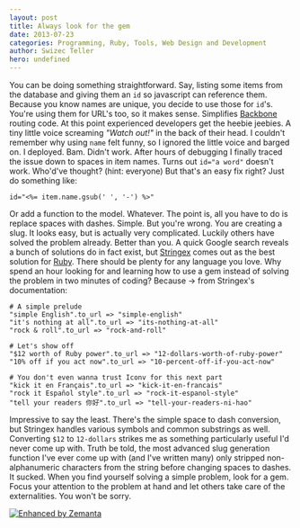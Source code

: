 ```yaml
---
layout: post
title: Always look for the gem
date: 2013-07-23
categories: Programming, Ruby, Tools, Web Design and Development
author: Swizec Teller
hero: undefined
---
```


You can be doing something straightforward. Say, listing some items from the database and giving them an `id` so javascript can reference them. Because you know names are unique, you decide to use those for `id`'s. You're using them for URL's too, so it makes sense. Simplifies [Backbone](http://backbonejs.org/) routing code. At this point experienced developers get the heebie jeebies. A tiny little voice screaming _"Watch out!"_ in the back of their head. I couldn't remember why using `name` felt funny, so I ignored the little voice and barged on. I deployed. Bam. Didn't work. After hours of debugging I finally traced the issue down to spaces in item names. Turns out `id="a word"` doesn't work. Who'd've thought? (hint: everyone) But that's an easy fix right? Just do something like:

    id="<%= item.name.gsub(' ', '-') %>"

Or add a function to the model. Whatever. The point is, all you have to do is replace spaces with dashes. Simple. But you're wrong. You are creating a slug. It looks easy, but is actually very complicated. Luckily others have solved the problem already. Better than you. A quick Google search reveals a bunch of solutions do in fact exist, but [Stringex](https://github.com/rsl/stringex) comes out as the best solution for [Ruby](http://www.ruby-lang.org/ "Ruby (programming language)"). There should be plenty for any language you love. Why spend an hour looking for and learning how to use a gem instead of solving the problem in two minutes of coding? Because -> from Stringex's documentation:

    # A simple prelude
    "simple English".to_url => "simple-english"
    "it's nothing at all".to_url => "its-nothing-at-all"
    "rock & roll".to_url => "rock-and-roll"

    # Let's show off
    "$12 worth of Ruby power".to_url => "12-dollars-worth-of-ruby-power"
    "10% off if you act now".to_url => "10-percent-off-if-you-act-now"

    # You don't even wanna trust Iconv for this next part
    "kick it en Français".to_url => "kick-it-en-francais"
    "rock it Español style".to_url => "rock-it-espanol-style"
    "tell your readers 你好".to_url => "tell-your-readers-ni-hao"

Impressive to say the least. There's the simple space to dash conversion, but Stringex handles various symbols and common substrings as well. Converting `$12` to `12-dollars` strikes me as something particularly useful I'd never come up with. Truth be told, the most advanced slug generation function I've ever come up with (and I've written many) only stripped non-alphanumeric characters from the string before changing spaces to dashes. It sucked. When you find yourself solving a simple problem, look for a gem. Focus your attention to the problem at hand and let others take care of the externalities. You won't be sorry.

[![Enhanced by Zemanta](http://img.zemanta.com/zemified_e.png?x-id=08b189ad-699b-42e3-b0db-11bebd9babfd)](http://www.zemanta.com/?px "Enhanced by Zemanta")

